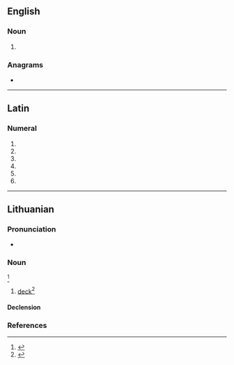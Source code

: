 {{also|Denis|dénis|Dênis}}
==English==

===Noun===
{{head|en|noun plural form}}

# {{plural of|deni|lang=en}}

===Anagrams===
* {{anagrams|en|dines|enids|nides|snide|snied}}

----

==Latin==

===Numeral===
{{la-num-form|denīs}}

# {{inflection of|denī||dat|m|p|lang=la}}
# {{inflection of|denī||dat|f|p|lang=la}}
# {{inflection of|denī||dat|n|p|lang=la}}
# {{inflection of|denī||abl|m|p|lang=la}}
# {{inflection of|denī||abl|n|p|lang=la}}
# {{inflection of|denī||abl|f|p|lang=la}}

----

==Lithuanian==
{{wikipedia|lang=lt}}

===Pronunciation===
* {{IPA|/ˈdʲæːnʲɪs/|lang=lt}}

===Noun===
{{lt-noun|head=dẽnis|m|dẽniai|2}}<ref>{{R:lt:DLKŽ1954}}</ref>

# [[deck]]<ref>{{R:lt:Martsinkyavitshute1993}}</ref>

====Declension====
{{lt-noun-m-is-1-2|den|dẽn}}

===References===
<references />